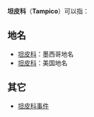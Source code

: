 {{disambig|Cat=三字譯名消歧義}}


'''坦皮科'''（'''Tampico'''）可以指：

==地名==
*[[坦皮科|坦皮科]]：墨西哥地名
*[[坦皮科_(伊利诺伊州)|坦皮科]]：美国地名

==其它==
*[[坦皮科事件|坦皮科事件]]